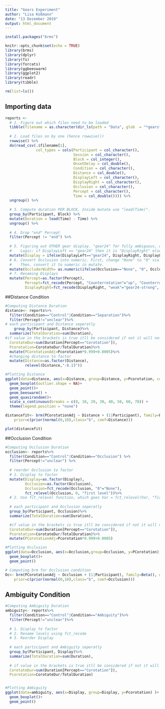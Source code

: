 ```yaml
---
title: "Gears Experiment"
author: "Lisa Koßmann"
date: "13 Dezember 2019"
output: html_document
---
```

```r
install.packages("brms")
```

```r
knitr::opts_chunk$set(echo = TRUE)
library(brms)
library(dplyr)
library(fs)
library(forcats)
library(ggbeeswarm)
library(ggplot2)
library(readr)
library(tibble)
```

```r
rm(list=ls())
```


## Importing data
```r
reports <- 
  # 1. Figure out which files need to be loaded
  tibble(filename = as.character(dir_ls(path = "Data", glob  = "*gears*.csv"))) %>%
  
  # 2. Load files on by one (hence rowwise())
  rowwise() %>%
  do(read_csv(.$filename[1], 
              col_types = cols(Participant = col_character(),
                               Session = col_character(),
                               Block = col_integer(),
                               OnsetDelay = col_double(),
                               Condition = col_character(),
                               Distance = col_double(),
                               DisplayLeft = col_character(),
                               DisplayRight = col_character(),
                               Occlusion = col_character(),
                               Percept = col_character(),
                               Time = col_double()))) %>%
  ungroup() %>%
  
  # 3. Compute duration PER BLOCK. Inside mutate use "lead(Time)".
  group_by(Participant, Block) %>%
  mutate(Duration = lead(Time) - Time) %>%
  ungroup() %>%
  
  # 4. Drop "end" Percept
  filter(Percept != "end") %>%
  
  # 5. Figuring out OTHER gear display. "gear24" for fully ambiguous, other image for disambiguated cases.
  #    Logic: if DisplayLeft == "gear24" then it is "DisplayRight" else it is DisplayLeft.
  mutate(Display = ifelse(DisplayLeft=="gear24", DisplayRight, DisplayLeft))%>% #turn into factor
  # 6. Convert Occlusion into numeric. First, change "None" to "0" via stringr::str_replace_all(Occlusion, "None", "0").
  #    Then, convert it to numeric in mutate.
  mutate(OccluderWidth= as.numeric(ifelse(Occlusion=="None", "0", Occlusion)))%>%
  # 7. Renaming Displays
  mutate(Percept=as.factor(Percept),
         Percept=fct_recode(Percept, "Counterrotation"="up", "Counterrotation"="down", "Corotation"="left", "Corotation"="right"), DisplayLeft=fct_recode(DisplayLeft, "weak"="gear24-strong", "medium"="gear24-medium-strong", "strong"="gear24-weak", "full"= "gear24"), 
         DisplayRight=fct_recode(DisplayRight, "weak"="gear24-strong", "medium"="gear24-medium-strong", "strong"="gear24-weak", "full"= "gear24"))
```
##Distance Condition

```r
#Computing Distance Duration
distance<- reports%>%
  filter(Condition=="Control"|Condition=="Separation")%>% 
  filter(Percept!="unclear")%>%
# each participant and Distance seperatly
    group_by(Participant, Distance)%>% 
  summarize(TotalDuration=sum(Duration),
#if value in the brackets is true itll be considered if not it will not
  CorotateDur=sum(Duration[Percept=="Corotation"]),
  Pcorotation=CorotateDur/TotalDuration)%>%
  mutate(PCorotationAdj=Pcorotation*0.999+0.0005)%>%
  #changing distance to factor
  mutate(Distance=as.factor(Distance),
         relevel(Distance,"-8.13"))

#Plotting Distance
ggplot(data=distance, aes(x=Distance, group=Distance, y=Pcorotation, color=Participant))+ ## the mistake is caused by mutating distance colum but how do I fix it?
  geom_boxplot(outlier.shape = NA)+ 
  geom_point()+
  geom_beeswarm() + 
  geom_quasirandom()+ 
  scale_x_continuous(breaks = c(0, 10, 20, 30, 40, 50, 60, 70)) + 
  theme(legend.position = "none")

```

```r
distancefit<- brm(PCorotationAdj ~ Distance + (1|Participant), family=Beta(), data=distance, 
    prior=c(prior(normal(0,10),class="b", coef=Distance)))
```

```r
plot(distancefit)
```
##Occlusion Condition
```r
#Computing Occlusion Duration
occlusion<- reports%>%
  filter(Condition=="Control"|Condition=="Occlusion") %>%
  filter(Percept!="unclear") %>%
  
  # reorder Occlusion to factor
  # 1. Display to factor
  mutate(Display=as.factor(Display),
         Occlusion=as.factor(Occlusion),
         Occlusion=fct_recode(Occlusion, "0"="None"),
         fct_relevel(Occlusion, 0, "first level"))%>%
  # 2. Use fct_relevel function, which goes Var = fct_relevel(Var, "first level", "second level", ...)
  
  # each participant and Occlusion seperatly
  group_by(Participant, Occlusion)%>% 
  summarize(TotalDuration=sum(Duration),

  #if value in the brackets is true itll be considered if not it will not
  CorotateDur=sum(Duration[Percept=="Corotation"]),
  Pcorotation=CorotateDur/TotalDuration)%>%
  mutate(PCorotationAdj=Pcorotation*0.999+0.0005)

#Plotting Occlusion
ggplot(data=Occlusion, aes(x=Occlusion,group=Occlusion, y=PCorotation))+
  geom_boxplot()+
  geom_point()
```

```r
# Computing brm for Occlusion condition
Oc<- brm(PCorotationAdj ~ Occlusion + (1|Participant), family=Beta(), data=occlusion, 
    prior=c(prior(normal(0,10),class="b", coef=Occlusion)))
```

## Ambiguity Condition
```r
#Computing Ambiguity Duration
ambiguity<- reports%>%
  filter(Condition=="Control"|Condition=="Ambiguity")%>% 
  filter(Percept!="unclear")%>%
  
  # 1. Display to factor
  # 2. Rename levels using fct_recode
  # 3. Reorder Display
  
  # each participant and Ambiguity seperatly
  group_by(Participant, Display)%>% 
  summarize(TotalDuration=sum(Duration),
  
  # if value in the brackets is true itll be considered if not it will not
  CorotateDur=sum(Duration[Percept=="Corotation"]),
  Pcorotation=CorotateDur/TotalDuration)


#Plotting Ambiguity
ggplot(data=ambiguity, aes(x=Display, group=Display, y=Pcorotation) )+
  geom_boxplot()+
  geom_point()

```


